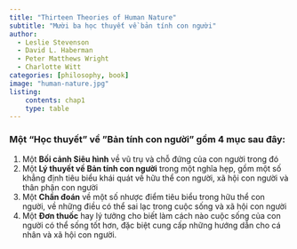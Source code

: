 ```yaml
---
title: "Thirteen Theories of Human Nature"
subtitle: "Mười ba học thuyết về bản tính con người"
author:  
  - Leslie Stevenson
  - David L. Haberman
  - Peter Matthews Wright
  - Charlotte Witt
categories: [philosophy, book]
image: "human-nature.jpg"
listing:
    contents: chap1
    type: table
---
```


### Một “Học thuyết" về ”Bản tính con người” gồm 4 mục sau đây:

1. Một **Bối cảnh Siêu hình** về vũ trụ và chỗ đứng của con người trong đó
2. Một **Lý thuyết về Bản tính con người** trong một nghĩa hẹp, gồm một số khẳng định tiêu biểu khái quát về hữu thể con người, xã hội con người và thân phận con người
3. Một **Chẩn đoán** về một số nhược điểm tiêu biểu trong hữu thể con người, về những điều có thể sai lạc trong cuộc sống và xã hội con người
4. Một **Đơn thuốc** hay lý tưởng cho biết làm cách nào cuộc sống của con người có thể sống tốt hơn, đặc biệt cung cấp những hướng dẫn cho cá nhân và xã hội con người.


